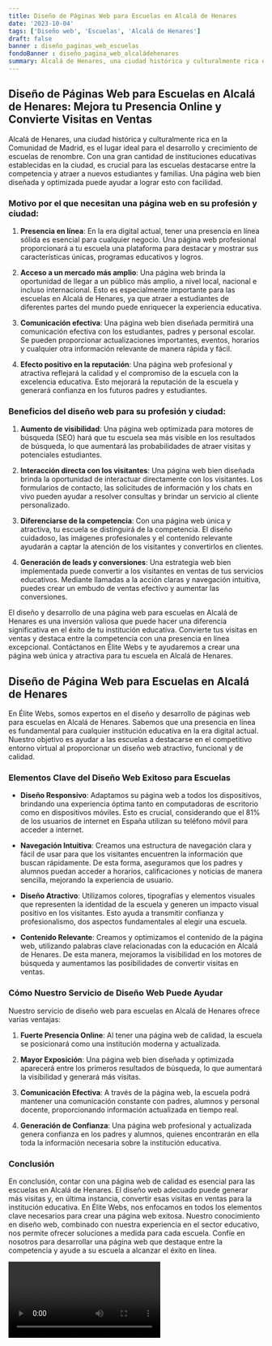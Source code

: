 ```yaml
---
title: Diseño de Páginas Web para Escuelas en Alcalá de Henares
date: '2023-10-04'
tags: ['Diseño web', 'Escuelas', 'Alcalá de Henares']
draft: false
banner : diseño_paginas_web_escuelas
fondoBanner : diseño_pagina_web_alcaládehenares
summary: Alcalá de Henares, una ciudad histórica y culturalmente rica en la Comunidad de Madrid, es el lugar ideal para el desarrollo y crecimiento de escuelas de renombre. Con una gran cantidad de instituciones educativas establecidas en la ciudad, es crucial para las escuelas destacarse entre la competencia y atraer a nuevos estudiantes y familias. Una página web bien diseñada y optimizada puede ayudar a lograr esto con facilidad.
---
```


## Diseño de Páginas Web para Escuelas en Alcalá de Henares: Mejora tu Presencia Online y Convierte Visitas en Ventas

Alcalá de Henares, una ciudad histórica y culturalmente rica en la Comunidad de Madrid, es el lugar ideal para el desarrollo y crecimiento de escuelas de renombre. Con una gran cantidad de instituciones educativas establecidas en la ciudad, es crucial para las escuelas destacarse entre la competencia y atraer a nuevos estudiantes y familias. Una página web bien diseñada y optimizada puede ayudar a lograr esto con facilidad.

### Motivo por el que necesitan una página web en su profesión y ciudad:

1. **Presencia en línea**: En la era digital actual, tener una presencia en línea sólida es esencial para cualquier negocio. Una página web profesional proporcionará a tu escuela una plataforma para destacar y mostrar sus características únicas, programas educativos y logros.

2. **Acceso a un mercado más amplio**: Una página web brinda la oportunidad de llegar a un público más amplio, a nivel local, nacional e incluso internacional. Esto es especialmente importante para las escuelas en Alcalá de Henares, ya que atraer a estudiantes de diferentes partes del mundo puede enriquecer la experiencia educativa.

3. **Comunicación efectiva**: Una página web bien diseñada permitirá una comunicación efectiva con los estudiantes, padres y personal escolar. Se pueden proporcionar actualizaciones importantes, eventos, horarios y cualquier otra información relevante de manera rápida y fácil.

4. **Efecto positivo en la reputación**: Una página web profesional y atractiva reflejará la calidad y el compromiso de la escuela con la excelencia educativa. Esto mejorará la reputación de la escuela y generará confianza en los futuros padres y estudiantes.

### Beneficios del diseño web para su profesión y ciudad:

1. **Aumento de visibilidad**: Una página web optimizada para motores de búsqueda (SEO) hará que tu escuela sea más visible en los resultados de búsqueda, lo que aumentará las probabilidades de atraer visitas y potenciales estudiantes.

2. **Interacción directa con los visitantes**: Una página web bien diseñada brinda la oportunidad de interactuar directamente con los visitantes. Los formularios de contacto, las solicitudes de información y los chats en vivo pueden ayudar a resolver consultas y brindar un servicio al cliente personalizado.

3. **Diferenciarse de la competencia**: Con una página web única y atractiva, tu escuela se distinguirá de la competencia. El diseño cuidadoso, las imágenes profesionales y el contenido relevante ayudarán a captar la atención de los visitantes y convertirlos en clientes.

4. **Generación de leads y conversiones**: Una estrategia web bien implementada puede convertir a los visitantes en ventas de tus servicios educativos. Mediante llamadas a la acción claras y navegación intuitiva, puedes crear un embudo de ventas efectivo y aumentar las conversiones.

El diseño y desarrollo de una página web para escuelas en Alcalá de Henares es una inversión valiosa que puede hacer una diferencia significativa en el éxito de tu institución educativa. Convierte tus visitas en ventas y destaca entre la competencia con una presencia en línea excepcional. Contáctanos en Élite Webs y te ayudaremos a crear una página web única y atractiva para tu escuela en Alcalá de Henares.

<GifSeo />

<Cta />

## Diseño de Página Web para Escuelas en Alcalá de Henares

En Élite Webs, somos expertos en el diseño y desarrollo de páginas web para escuelas en Alcalá de Henares. Sabemos que una presencia en línea es fundamental para cualquier institución educativa en la era digital actual. Nuestro objetivo es ayudar a las escuelas a destacarse en el competitivo entorno virtual al proporcionar un diseño web atractivo, funcional y de calidad.

### Elementos Clave del Diseño Web Exitoso para Escuelas

- **Diseño Responsivo**: Adaptamos su página web a todos los dispositivos, brindando una experiencia óptima tanto en computadoras de escritorio como en dispositivos móviles. Esto es crucial, considerando que el 81% de los usuarios de internet en España utilizan su teléfono móvil para acceder a internet.

- **Navegación Intuitiva**: Creamos una estructura de navegación clara y fácil de usar para que los visitantes encuentren la información que buscan rápidamente. De esta forma, aseguramos que los padres y alumnos puedan acceder a horarios, calificaciones y noticias de manera sencilla, mejorando la experiencia de usuario.

- **Diseño Atractivo**: Utilizamos colores, tipografías y elementos visuales que representen la identidad de la escuela y generen un impacto visual positivo en los visitantes. Esto ayuda a transmitir confianza y profesionalismo, dos aspectos fundamentales al elegir una escuela.

- **Contenido Relevante**: Creamos y optimizamos el contenido de la página web, utilizando palabras clave relacionadas con la educación en Alcalá de Henares. De esta manera, mejoramos la visibilidad en los motores de búsqueda y aumentamos las posibilidades de convertir visitas en ventas.

### Cómo Nuestro Servicio de Diseño Web Puede Ayudar

Nuestro servicio de diseño web para escuelas en Alcalá de Henares ofrece varias ventajas:

1. **Fuerte Presencia Online**: Al tener una página web de calidad, la escuela se posicionará como una institución moderna y actualizada.

2. **Mayor Exposición**: Una página web bien diseñada y optimizada aparecerá entre los primeros resultados de búsqueda, lo que aumentará la visibilidad y generará más visitas.

3. **Comunicación Efectiva**: A través de la página web, la escuela podrá mantener una comunicación constante con padres, alumnos y personal docente, proporcionando información actualizada en tiempo real.

4. **Generación de Confianza**: Una página web profesional y actualizada genera confianza en los padres y alumnos, quienes encontrarán en ella toda la información necesaria sobre la institución educativa.

### Conclusión

En conclusión, contar con una página web de calidad es esencial para las escuelas en Alcalá de Henares. El diseño web adecuado puede generar más visitas y, en última instancia, convertir esas visitas en ventas para la institución educativa. En Élite Webs, nos enfocamos en todos los elementos clave necesarios para crear una página web exitosa. Nuestro conocimiento en diseño web, combinado con nuestra experiencia en el sector educativo, nos permite ofrecer soluciones a medida para cada escuela. Confíe en nosotros para desarrollar una página web que destaque entre la competencia y ayude a su escuela a alcanzar el éxito en línea.

<Video />

<CtaBot job='Escuelas' city='Alcalá de Henares'/>

<Gmaps query='Alcalá de Henares+españa+maps' />